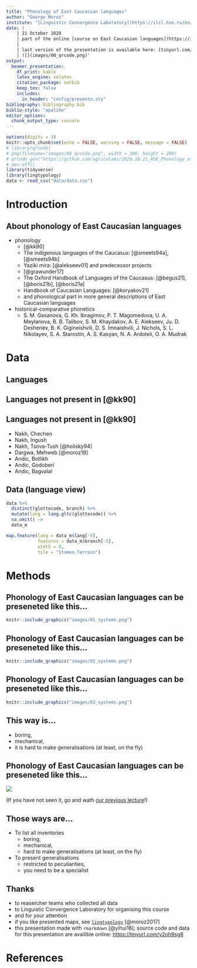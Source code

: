 ```yaml
---
title: "Phonology of East Caucasian languages"
author: "George Moroz"
institute: "[Linguistic Convergence Laboratory](https://ilcl.hse.ru/en/), NRU HSE"
date: |
    | 21 October 2020
    | part of the online [course on East Caucasian languages](https://ilcl.hse.ru/en/east_caucasian/)
    |
    | last version of the presentation is available here: [tinyurl.com/y2foeo9g](tinyurl.com/y2foeo9g)
    | ![](images/00_qrcode.png)'
output: 
  beamer_presentation:
    df_print: kable
    latex_engine: xelatex
    citation_package: natbib
    keep_tex: false
    includes:
      in_header: "config/presento.sty"
bibliography: bibliography.bib
biblio-style: "apalike"
editor_options: 
  chunk_output_type: console
---
```


```r
options(digits = 3)
knitr::opts_chunk$set(echo = FALSE, warning = FALSE, message = FALSE)
# library(qrcode)
# png(filename="images/00_qrcode.png", width = 200, height = 200)
# qrcode_gen("https://github.com/agricolamz/2020.10.21_HSE_Phonology_of_East_Caucasian_languages/raw/master/2020.10.21_HSE_Phonology_of_East_Caucasian_languages.pdf")
# dev.off()
library(tidyverse)
library(lingtypology)
data <- read_csv("data/data.csv")
```

# Introduction

## About phonology of East Caucasian languages

* phonology
    * [@kk90]
    * The indigenous languages of the Caucasus: [@smeets94a], [@smeets94b]
    * Yaziki mira: [@alekseev01] and predecessor projects
    * [@grawunder17]
    * The Oxford Handbook of Languages of the
Caucasus: [@begus21], [@boris21b], [@boris21a]
    * Handbook of Caucasian
Languages: [@koryakov21]
    * and phonological part in more general descriptions of East Caucasian languages
* historical-comparative phonetics
    * S. M. Gasanova, G. Kh. Ibragimov, P. T. Magomedova, U. A. Meylanova, B. B. Talibov, S. M. Khaydakov, A. E. Alekseev, Ju. D. Desheriev, B. K. Gigineishvili, D. S. Imnaishvili, J. Nichols, S. L. Nikolayev, S. A. Starostin, A. S. Kasyan, N. A. Ardoteli, O. A. Mudrak

# Data

## Languages
\begin{multicols}{3}
\begin{itemize}

\item Nakh
\begin{itemize}
  \item Chechen
  \item Ingush
  \item Tsova-Tush (Bats, Batsbi)
\end{itemize}
\item Tsezic (Didoic)
\begin{itemize}
\item Tsez
\item Hinuq
\item Bezhta
\item Hunzib
\item Khwarshi-Inkhoqwari
\end{itemize}
\item Avar–Andic
\begin{itemize}
  \item Avar
  \item Andi
  \item Botlikh
  \item Godoberi
  \item Chamalal
  \item Tindi
  \item Bagvalal
  \item Akhvakh
\end{itemize}
\item Dargwa
\item Lak
\item Lezgic
\begin{itemize}
\item Archi
\item Tabasaran
\item Aghul
\item Lezgian
\item Udi
\item Budukh
\item Kryz
\item Rutul
\item Tsakhur
\end{itemize}
\item Khinalug
\end{itemize}
\end{multicols}


## Languages not present in [@kk90]

\begin{multicols}{3}
\begin{itemize}
\item \alert{Nakh}
\begin{itemize}
  \item \alert{Chechen}
  \item \alert{Ingush}
  \item \alert{Tsova-Tush (Bats, Batsbi)}
\end{itemize}
\item Tsezic (Didoic)
\begin{itemize}
\item Tsez
\item Hinuq
\item Bezhta
\item Hunzib
\item Khwarshi-Inkhoqwari
\end{itemize}
\item Avar–Andic
\begin{itemize}
  \item Avar
  \item Andi
  \item \alert{Botlikh}
  \item \alert{Godoberi}
  \item Chamalal
  \item Tindi
  \item \alert{Bagvalal}
  \item Akhvakh
\end{itemize}
\item Dargwa
\item Lak
\item Lezgic
\begin{itemize}
\item Archi
\item Tabasaran
\item Aghul
\item Lezgian
\item Udi
\item Budukh
\item Kryz
\item Rutul
\item Tsakhur
\end{itemize}
\item Khinalug
\end{itemize}
\end{multicols}

## Languages not present in [@kk90]

* Nakh, Chechen
* Nakh, Ingush
* Nakh, Tsova-Tush [@holisky94]
* Dargwa, Mehweb [@moroz19]
* Andic, Botlikh
* Andic, Godoberi
* Andic, Bagvalal

## Data (language view)

```r
data %>% 
  distinct(glottocode, branch) %>%
  mutate(lang = lang.gltc(glottocode)) %>% 
  na.omit() ->
  data_m

map.feature(lang = data_m$lang[-5],
            features = data_m$branch[-5], 
            width = 8,
            tile = "Stamen.Terrain")
```

# Methods

## Phonology of East Caucasian languages can be preseneted like this...

```r
knitr::include_graphics("images/01_systems.png")
```

## Phonology of East Caucasian languages can be preseneted like this...

```r
knitr::include_graphics("images/02_systems.png")
```

## Phonology of East Caucasian languages can be preseneted like this...

```r
knitr::include_graphics("images/03_systems.png")
```

## This way is...

* boring, \pause
* mechanical, \pause 
* it is hard to make generalisations (at least, on the fly)

## Phonology of East Caucasian languages can be preseneted like this...

![](images/04_johanna.png)
\pause

(If you have not seen it, go and wath [our previous lecture](https://youtu.be/gfvauHnP1c4)!)

## Those ways are...

* To list all inventories
    * boring, 
    * mechanical, 
    * hard to make generalisations (at least, on the fly)
* To present generalisations
    * restricted to peculiarities, \pause
    * you need to be a specialist

## Thanks

* to reasercher teams who collected all data
* to Linguistic Convergence Laboratory for organising this course\pause
* and \alert{YOU} for your attention\bigskip\pause
* if you like presented maps, see [`lingtypology`](https://github.com/ropensci/lingtypology) [@moroz2017]
* this presentation made with `rmarkdown` [@yihui18]; source code and data for this presentation are availible online: [https://tinyurl.com/y2oh9sg8](https://tinyurl.com/y2oh9sg8)

# References {.allowframebreaks}
